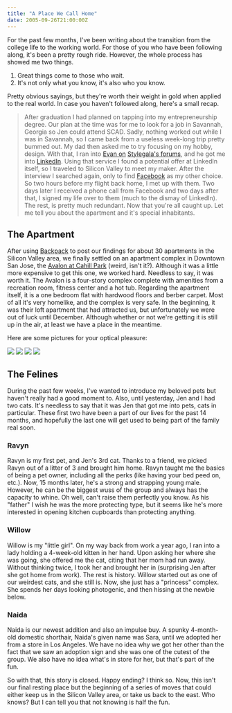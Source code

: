 ```yaml
---
title: "A Place We Call Home"
date: 2005-09-26T21:00:00Z
---
```


For the past few months, I've been writing about the transition from the college life to the working world. For those of you who have been following along, it's been a pretty rough ride. However, the whole process has showed me two things.

1.  Great things come to those who wait.
2.  It's not only what you know, it's also who you know.

Pretty obvious sayings, but they're worth their weight in gold when applied to the real world. In case you haven't followed along, here's a small recap.

> After graduation I had planned on tapping into my entrepreneurship degree. Our plan at the time was for me to look for a job in Savannah, Georgia so Jen could attend SCAD. Sadly, nothing worked out while I was in Savannah, so I came back from a useless week-long trip pretty bummed out. My dad then asked me to try focusing on my hobby, design. With that, I ran into [Evan on][1] [Stylegala's forums][2], and he got me into [LinkedIn][3]. Using that service I found a potential offer at LinkedIn itself, so I traveled to Silicon Valley to meet my maker. After the interview I searched again, only to find [Facebook][4] as my other choice. So two hours before my flight back home, I met up with them. Two days later I received a phone call from Facebook and two days after that, I signed my life over to them (much to the dismay of LinkedIn). The rest, is pretty much redundant.
Now that you're all caught up. Let me tell you about the apartment and it's special inhabitants.

## The Apartment

After using [Backpack][5] to post our findings for about 30 apartments in the Silicon Valley area, we finally settled on an apartment complex in Downtown San Jose, the [Avalon at Cahill Park][6] (weird, isn't it?). Although it was a little more expensive to get this one, we worked hard. Needless to say, it was worth it. The Avalon is a four-story complex complete with amenities from a recreation room, fitness center and a hot tub. Regarding the apartment itself, it is a one bedroom flat with hardwood floors and berber carpet. Most of all it's very homelike, and the complex is very safe. In the beginning, it was their loft apartment that had attracted us, but unfortunately we were out of luck until December. Although whether or not we're getting it is still up in the air, at least we have a place in the meantime.

Here are some pictures for your optical pleasure:

[<img src="http://static.flickr.com/28/41520065_8a1e5f9f0c_s.jpg" />][7] [<img src="http://static.flickr.com/30/41515652_dc5ea04ae1_s.jpg" />][8] [<img src="http://static.flickr.com/22/41509288_de03b8edb1_s.jpg" />][9] [<img src="http://static.flickr.com/29/41509271_647a472972_s.jpg" />][10]

## The Felines

During the past few weeks, I've wanted to introduce my beloved pets but haven't really had a good moment to. Also, until yesterday, Jen and I had two cats. It's needless to say that it was Jen that got me into pets, cats in particular. These first two have been a part of our lives for the past 14 months, and hopefully the last one will get used to being part of the family real soon.

### Ravyn

Ravyn is my first pet, and Jen's 3rd cat. Thanks to a friend, we picked Ravyn out of a litter of 3 and brought him home. Ravyn taught me the basics of being a pet owner, including all the perks (like having your bed peed on, etc.). Now, 15 months later, he's a strong and strapping young male. However, he can be the biggest wuss of the group and always has the capacity to whine. Oh well, can't raise them perfectly you know. As his "father" I wish he was the more protecting type, but it seems like he's more interested in opening kitchen cupboards than protecting anything.

### Willow

Willow is my "little girl". On my way back from work a year ago, I ran into a lady holding a 4-week-old kitten in her hand. Upon asking her where she was going, she offered me the cat, citing that her mom had run away. Without thinking twice, I took her and brought her in (surprising Jen after she got home from work). The rest is history. Willow started out as one of our weirdest cats, and she still is. Now, she just has a "princess" complex. She spends her days looking photogenic, and then hissing at the newbie below.

### Naida

Naida is our newest addition and also an impulse buy. A spunky 4-month-old domestic shorthair, Naida's given name was Sara, until we adopted her from a store in Los Angeles. We have no idea why we got her other than the fact that we saw an adoption sign and she was one of the cutest of the group. We also have no idea what's in store for her, but that's part of the fun.

So with that, this story is closed. Happy ending? I think so. Now, this isn't our final resting place but the beginning of a series of moves that could either keep us in the Silicon Valley area, or take us back to the east. Who knows? But I can tell you that not knowing is half the fun.

[1]: http://viatrax.net/
[2]: http://stylegala.com/forums
[3]: http://linkedin.com/
[4]: http://facebook.com/
[5]: http://backpackit.com/
[6]: http://www.avalonatcahillpark.com/
[7]: http://flickr.com/photos/iceymoon/41520065/
[8]: http://flickr.com/photos/iceymoon/41515652/
[9]: http://flickr.com/photos/iceymoon/41509288/
[10]: http://flickr.com/photos/iceymoon/41509271/
